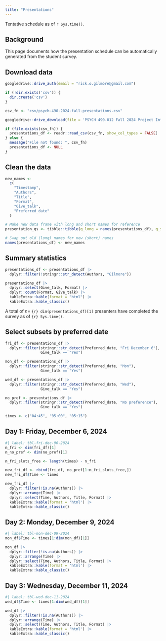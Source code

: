 ```yaml
---
title: "Presentations"
---
```


Tentative schedule as of `r Sys.time()`.

## Background

This page documents how the presentation schedule can be automatically generated from the student survey.

## Download data

```r
googledrive::drive_auth(email = "rick.o.gilmore@gmail.com")
```

```r
if (!dir.exists('csv')) {
  dir.create('csv')
}

csv_fn <- "csv/psych-490-2024-fall-presentations.csv"

googledrive::drive_download(file = 'PSYCH 490.012 Fall 2024 Project Info (Responses)', path = csv_fn, type = 'csv', overwrite = TRUE)
```

```r
if (file.exists(csv_fn)) {
  presentations_df <- readr::read_csv(csv_fn, show_col_types = FALSE)
} else {
  message("File not found: ", csv_fn)
  presentations_df <- NULL
}
```

## Clean the data

```r
new_names <-
  c(
    "Timestamp",
    "Authors",
    "Title",
    "Format",
    "Give_talk",
    "Preferred_date"
  )

# Make new data frame with long and short names for reference
presentation_qs <- tibble::tibble(q_long = names(presentations_df), q_short = new_names)

# Swap out old (long) names for new (short) names
names(presentations_df) <- new_names
```

## Summary statistics

```r
presentations_df <- presentations_df |>
  dplyr::filter(!stringr::str_detect(Authors, "Gilmore"))

presentations_df |>
  dplyr::select(Give_talk, Format) |>
  dplyr::count(Format, Give_talk) |>
  kableExtra::kable(format = "html") |>
  kableExtra::kable_classic()
```

A total of *n*= `{r} dim(presentations_df)[1]` presenters have completed the survey as of `{r} Sys.time()`.

## Select subsets by preferred date

```r
fri_df <- presentations_df |>
  dplyr::filter(stringr::str_detect(Preferred_date, "Fri December 6"),
                Give_talk == "Yes")

mon_df <- presentations_df |>
  dplyr::filter(stringr::str_detect(Preferred_date, "Mon"),
                Give_talk == "Yes")

wed_df <- presentations_df |>
  dplyr::filter(stringr::str_detect(Preferred_date, "Wed"),
                Give_talk == "Yes")

no_pref <- presentations_df |>
  dplyr::filter(stringr::str_detect(Preferred_date, "No preference"),
                Give_talk == "Yes")

times <- c("04:45", "05:00", "05:15")
```

## Day 1: Friday, December 6, 2024

```r
#| label: tbl-fri-dec-06-2024
n_fri <- dim(fri_df)[1]
n_no_pref <- dim(no_pref)[1]

n_fri_slots_free <- length(times) - n_fri

new_fri_df <- rbind(fri_df, no_pref[1:n_fri_slots_free,])
new_fri_df$Time <- times

new_fri_df |>
  dplyr::filter(!is.na(Authors)) |>
  dplyr::arrange(Time) |>
  dplyr::select(Time, Authors, Title, Format) |>
  kableExtra::kable(format = 'html') |>
  kableExtra::kable_classic()
```

## Day 2: Monday, December 9, 2024

```r
#| label: tbl-mon-dec-09-2024
mon_df$Time <- times[1:dim(mon_df)[1]]

mon_df |>
  dplyr::filter(!is.na(Authors)) |>
  dplyr::arrange(Time) |>
  dplyr::select(Time, Authors, Title, Format) |>
  kableExtra::kable(format = 'html') |>
  kableExtra::kable_classic()
```

## Day 3: Wednesday, December 11, 2024

```r
#| label: tbl-wed-dec-11-2024
wed_df$Time <- times[1:dim(wed_df)[1]]

wed_df |>
  dplyr::filter(!is.na(Authors)) |>
  dplyr::arrange(Time) |>
  dplyr::select(Time, Authors, Title, Format) |>
  kableExtra::kable(format = 'html') |>
  kableExtra::kable_classic()
```
